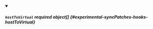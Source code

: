 


<details className="config-field" data-expandable="true" open>
<summary>

##### `hostToVirtual` <span className="config-field-required" data-required="false">required</span> <span className="config-field-type">object[]</span> <span className="config-field-default"></span> <span className="config-field-enum"></span> {#experimental-syncPatches-hooks-hostToVirtual}



</summary>

<PartialHosttovirtualreference />


</details>
